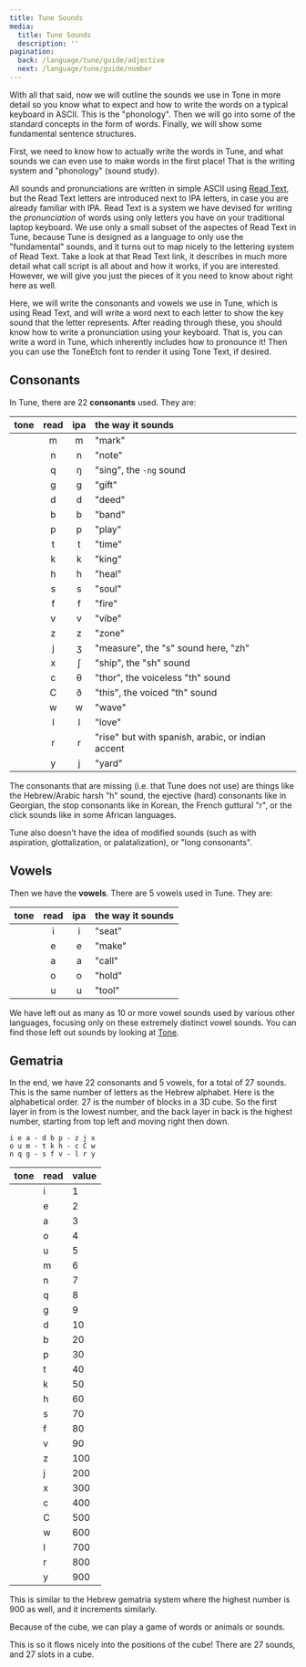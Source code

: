 ```yaml
---
title: Tune Sounds
media:
  title: Tune Sounds
  description: ''
pagination:
  back: /language/tune/guide/adjective
  next: /language/tune/guide/number
---
```


With all that said, now we will outline the sounds we use in Tone in
more detail so you know what to expect and how to write the words on a
typical keyboard in ASCII. This is the "phonology". Then we will go into
some of the standard concepts in the form of words. Finally, we will
show some fundamental sentence structures.

First, we need to know how to actually write the words in Tune, and what
sounds we can even use to make words in the first place! That is the
writing system and "phonology" (sound study).

All sounds and pronunciations are written in simple ASCII using
[Read Text](https://github.com/termsurf/read), but the Read Text letters
are introduced next to IPA letters, in case you are already familiar
with IPA. Read Text is a system we have devised for writing the
_pronunciation_ of words using only letters you have on your traditional
laptop keyboard. We use only a small subset of the aspectes of Read Text
in Tune, because Tune is designed as a language to only use the
"fundamental" sounds, and it turns out to map nicely to the lettering
system of Read Text. Take a look at that Read Text link, it describes in
much more detail what call script is all about and how it works, if you
are interested. However, we will give you just the pieces of it you need
to know about right here as well.

Here, we will write the consonants and vowels we use in Tune, which is
using Read Text, and will write a word next to each letter to show the
key sound that the letter represents. After reading through these, you
should know how to write a pronunciation using your keyboard. That is,
you can write a word in Tune, which inherently includes how to pronounce
it! Then you can use the ToneEtch font to render it using Tone Text, if
desired.

## Consonants

In Tune, there are 22 **consonants** used. They are:

|      tone      | read | ipa | the way it sounds                                 |
| :------------: | :--: | :-: | :------------------------------------------------ |
| <T text="m" /> |  m   |  m  | "mark"                                            |
| <T text="n" /> |  n   |  n  | "note"                                            |
| <T text="q" /> |  q   |  ŋ  | "sing", the `-ng` sound                           |
| <T text="g" /> |  g   |  ɡ  | "gift"                                            |
| <T text="d" /> |  d   |  d  | "deed"                                            |
| <T text="b" /> |  b   |  b  | "band"                                            |
| <T text="p" /> |  p   |  p  | "play"                                            |
| <T text="t" /> |  t   |  t  | "time"                                            |
| <T text="k" /> |  k   |  k  | "king"                                            |
| <T text="h" /> |  h   |  h  | "heal"                                            |
| <T text="s" /> |  s   |  s  | "soul"                                            |
| <T text="f" /> |  f   |  f  | "fire"                                            |
| <T text="v" /> |  v   |  v  | "vibe"                                            |
| <T text="z" /> |  z   |  z  | "zone"                                            |
| <T text="j" /> |  j   |  ʒ  | "measure", the "s" sound here, "zh"               |
| <T text="x" /> |  x   |  ʃ  | "ship", the "sh" sound                            |
| <T text="c" /> |  c   |  θ  | "thor", the voiceless "th" sound                  |
| <T text="C" /> |  C   |  ð  | "this", the voiced "th" sound                     |
| <T text="w" /> |  w   |  w  | "wave"                                            |
| <T text="l" /> |  l   |  l  | "love"                                            |
| <T text="r" /> |  r   |  r  | "rise" but with spanish, arabic, or indian accent |
| <T text="y" /> |  y   |  j  | "yard"                                            |

The consonants that are missing (i.e. that Tune does not use) are things
like the Hebrew/Arabic harsh "h" sound, the ejective (hard) consonants
like in Georgian, the stop consonants like in Korean, the French
guttural "r", or the click sounds like in some African languages.

Tune also doesn't have the idea of modified sounds (such as with
aspiration, glottalization, or palatalization), or "long consonants".

## Vowels

Then we have the **vowels**. There are 5 vowels used in Tune. They are:

|      tone      | read | ipa | the way it sounds |
| :------------: | :--: | :-: | :---------------- |
| <T text="i" /> |  i   |  i  | "seat"            |
| <T text="e" /> |  e   |  e  | "make"            |
| <T text="a" /> |  a   |  a  | "call"            |
| <T text="o" /> |  o   |  o  | "hold"            |
| <T text="u" /> |  u   |  u  | "tool"            |

We have left out as many as 10 or more vowel sounds used by various
other languages, focusing only on these extremely distinct vowel sounds.
You can find those left out sounds by looking at
[Tone](https://tone.land).

## Gematria

In the end, we have 22 consonants and 5 vowels, for a total of 27
sounds. This is the same number of letters as the Hebrew alphabet. Here
is the alphabetical order. 27 is the number of blocks in a 3D cube. So
the first layer in from is the lowest number, and the back layer in back
is the highest number, starting from top left and moving right then
down.

```
i e a - d b p - z j x
o u m - t k h - c C w
n q g - s f v - l r y
```

| tone           | read | value |
| :------------- | :--- | :---- |
| <T text="i" /> | i    | 1     |
| <T text="e" /> | e    | 2     |
| <T text="a" /> | a    | 3     |
| <T text="o" /> | o    | 4     |
| <T text="u" /> | u    | 5     |
| <T text="m" /> | m    | 6     |
| <T text="n" /> | n    | 7     |
| <T text="q" /> | q    | 8     |
| <T text="g" /> | g    | 9     |
| <T text="d" /> | d    | 10    |
| <T text="b" /> | b    | 20    |
| <T text="p" /> | p    | 30    |
| <T text="t" /> | t    | 40    |
| <T text="k" /> | k    | 50    |
| <T text="h" /> | h    | 60    |
| <T text="s" /> | s    | 70    |
| <T text="f" /> | f    | 80    |
| <T text="v" /> | v    | 90    |
| <T text="z" /> | z    | 100   |
| <T text="j" /> | j    | 200   |
| <T text="x" /> | x    | 300   |
| <T text="c" /> | c    | 400   |
| <T text="C" /> | C    | 500   |
| <T text="w" /> | w    | 600   |
| <T text="l" /> | l    | 700   |
| <T text="r" /> | r    | 800   |
| <T text="y" /> | y    | 900   |

This is similar to the Hebrew gematria system where the highest number
is 900 as well, and it increments similarly.

Because of the cube, we can play a game of words or animals or sounds.

This is so it flows nicely into the positions of the cube! There are 27
sounds, and 27 slots in a cube.
